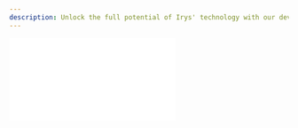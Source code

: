 ```yaml
---
description: Unlock the full potential of Irys' technology with our developer resources.
---
```



<div
	className="video mt-5 -mb-10"
	style={{
		position: "relative",
		paddingBottom: "56.25%" /* 16:9 */,
		paddingTop: 25,
		height: 0,
	}}
>
	<iframe
		style={{
			position: "absolute",
			top: 0,
			left: 0,
			width: "80%",
			height: "80%",
		}}
		src={`https://www.youtube.com/embed/8CuS7aJJShU`}
		frameBorder="0"
	/>
</div>

Irys is the only provenance layer. It enables users to scale permanent data and precisely attribute its origin.

A provenance layer is a ledger of record for digital information, tracking the origins and modifications of data.

Data [uploaded to Irys](/learn/transaction-lifecycle) is permanent, precise, and unconstrained.

-   <p className="font-bold">Permanent</p>
    Data stored on Irys is [censorship-resistant and immutable, forever](/overview/permanent-data). There's no counterparty
    risk of data being removed.

-   <p className="font-bold">Precise</p>
    Each piece of data is [timestamped with a high-precision timestamp](/learn/receipts), providing a reliable sequence of
    events.

-   <p className="font-bold">Unconstrained</p>
    Users can always read, write, and easily discover data at any scale, making the data fully composable. Irys is permissionless
    and offers limitless permanent data, enabling it to provide provenance for all information.

All uploads to Irys are verifiable. After uploading data, you’re given a receipt that can be used by anyone to [verify](/learn/receipts) the data’s provenance at any time.

## Building with Irys

Irys' [developer tools](/overview/tools) make it easy to add permanent data with strong provenance to your projects.
